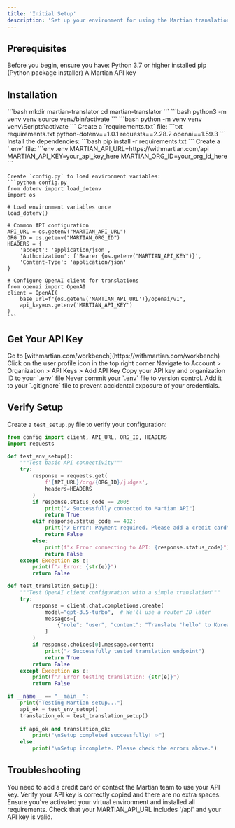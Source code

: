 ```yaml
---
title: 'Initial Setup'
description: 'Set up your environment for using the Martian translation router'
---
```


## Prerequisites
Before you begin, ensure you have:
<Check>
  Python 3.7 or higher installed
</Check>
<Check>
  pip (Python package installer)
</Check>
<Check>
  A Martian API key
</Check>

## Installation
<Steps>
  <Step title="Create Project Directory">
    ```bash
    mkdir martian-translator
    cd martian-translator
    ```
  </Step>

  <Step title="Create Virtual Environment">
    <CodeGroup>
      <CodeBlock title="Unix">
        ```bash
        python3 -m venv venv
        source venv/bin/activate
        ```
      </CodeBlock>
      <CodeBlock title="Windows">
        ```bash
        python -m venv venv
        venv\Scripts\activate
        ```
      </CodeBlock>
    </CodeGroup>
  </Step>

  <Step title="Install Dependencies">
    Create a `requirements.txt` file:
    ```txt requirements.txt
    python-dotenv==1.0.1
    requests==2.28.2
    openai==1.59.3
    ```
    Install the dependencies:
    ```bash
    pip install -r requirements.txt
    ```
  </Step>

  <Step title="Configure Environment">
    Create a `.env` file:
    ```env .env
    MARTIAN_API_URL=https://withmartian.com/api
    MARTIAN_API_KEY=your_api_key_here
    MARTIAN_ORG_ID=your_org_id_here
    ```

    Create `config.py` to load environment variables:
    ```python config.py
    from dotenv import load_dotenv
    import os

    # Load environment variables once
    load_dotenv()

    # Common API configuration
    API_URL = os.getenv("MARTIAN_API_URL")
    ORG_ID = os.getenv("MARTIAN_ORG_ID")
    HEADERS = {
        'accept': 'application/json',
        'Authorization': f'Bearer {os.getenv("MARTIAN_API_KEY")}',
        'Content-Type': 'application/json'
    }

    # Configure OpenAI client for translations
    from openai import OpenAI
    client = OpenAI(
        base_url=f"{os.getenv('MARTIAN_API_URL')}/openai/v1",
        api_key=os.getenv('MARTIAN_API_KEY')
    )
    ```
  </Step>
</Steps>

## Get Your API Key
<Steps>
  <Step title="Sign In">
    Go to [withmartian.com/workbench](https://withmartian.com/workbench)
  </Step>
  <Step title="Access Settings">
    Click on the user profile icon in the top right corner
  </Step>
  <Step title="Generate Key">
    Navigate to Account > Organization > API Keys > Add API Key
  </Step>
  <Step title="Save Credentials">
    Copy your API key and organization ID to your `.env` file
  </Step>
</Steps>

<Warning>
  Never commit your `.env` file to version control. Add it to your `.gitignore` file to prevent accidental exposure of your credentials.
</Warning>

## Verify Setup
Create a `test_setup.py` file to verify your configuration:
```python test_setup.py
from config import client, API_URL, ORG_ID, HEADERS
import requests

def test_env_setup():
    """Test basic API connectivity"""
    try:
        response = requests.get(
            f'{API_URL}/org/{ORG_ID}/judges',
            headers=HEADERS
        )
        if response.status_code == 200:
            print("✓ Successfully connected to Martian API")
            return True
        elif response.status_code == 402:
            print("✗ Error: Payment required. Please add a credit card")
            return False
        else:
            print(f"✗ Error connecting to API: {response.status_code}")
            return False
    except Exception as e:
        print(f"✗ Error: {str(e)}")
        return False

def test_translation_setup():
    """Test OpenAI client configuration with a simple translation"""
    try:
        response = client.chat.completions.create(
            model="gpt-3.5-turbo",  # We'll use a router ID later
            messages=[
                {"role": "user", "content": "Translate 'hello' to Korean"}
            ]
        )
        if response.choices[0].message.content:
            print("✓ Successfully tested translation endpoint")
            return True
        return False
    except Exception as e:
        print(f"✗ Error testing translation: {str(e)}")
        return False

if __name__ == "__main__":
    print("Testing Martian setup...")
    api_ok = test_env_setup()
    translation_ok = test_translation_setup()
    
    if api_ok and translation_ok:
        print("\nSetup completed successfully! ✨")
    else:
        print("\nSetup incomplete. Please check the errors above.")
```

## Troubleshooting
<AccordionGroup>
  <Accordion title="402 Error">
    You need to add a credit card or contact the Martian team to use your API key.
  </Accordion>
  <Accordion title="Authentication Error">
    Verify your API key is correctly copied and there are no extra spaces.
  </Accordion>
  <Accordion title="Import Errors">
    Ensure you've activated your virtual environment and installed all requirements.
  </Accordion>
  <Accordion title="OpenAI Client Error">
    Check that your MARTIAN_API_URL includes '/api' and your API key is valid.
  </Accordion>
</AccordionGroup>